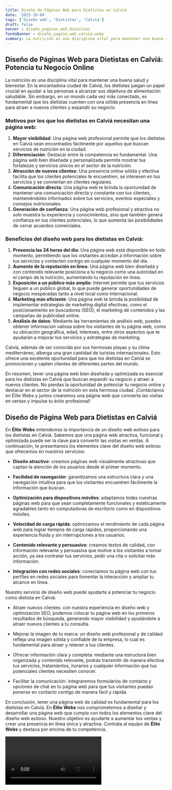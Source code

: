 ```yaml
---
title: Diseño de Páginas Web para Dietistas en Calviá
date: '2023-10-04'
tags: ['Diseño web', 'Dietistas', 'Calviá']
draft: false
banner : diseño_paginas_web_dietistas
fondoBanner : diseño_pagina_web_calviá.webp
summary: La nutrición es una disciplina vital para mantener una buena salud y bienestar. En la encantadora ciudad de Calviá, los dietistas juegan un papel crucial en ayudar a las personas a alcanzar sus objetivos de alimentación saludable. Sin embargo, en un mundo cada vez más conectado, es fundamental que los dietistas cuenten con una sólida presencia en línea para atraer a nuevos clientes y expandir su negocio.
---
```


## Diseño de Páginas Web para Dietistas en Calviá: Potencia tu Negocio Online

La nutrición es una disciplina vital para mantener una buena salud y bienestar. En la encantadora ciudad de Calviá, los dietistas juegan un papel crucial en ayudar a las personas a alcanzar sus objetivos de alimentación saludable. Sin embargo, en un mundo cada vez más conectado, es fundamental que los dietistas cuenten con una sólida presencia en línea para atraer a nuevos clientes y expandir su negocio.

### Motivos por los que los dietistas en Calviá necesitan una página web:

1. **Mayor visibilidad**: Una página web profesional permite que los dietistas en Calviá sean encontrados fácilmente por aquellos que buscan servicios de nutrición en la ciudad.
2. **Diferenciación**: Destacar entre la competencia es fundamental. Una página web bien diseñada y personalizada permite mostrar tus fortalezas y servicios únicos en el sector de la nutrición.
3. **Atracción de nuevos clientes**: Una presencia online sólida y efectiva facilita que los clientes potenciales te encuentren, se interesen en tus servicios y se conviertan en clientes regulares.
4. **Comunicación directa**: Una página web te brinda la oportunidad de mantener una comunicación directa y constante con tus clientes, manteniéndoles informados sobre tus servicios, eventos especiales y consejos nutricionales.
5. **Generación de confianza**: Una página web profesional y atractiva no solo muestra tu experiencia y conocimientos, sino que también genera confianza en tus clientes potenciales, lo que aumenta las posibilidades de cerrar acuerdos comerciales.

### Beneficios del diseño web para los dietistas en Calviá:

1. **Presencia las 24 horas del día**: Una página web está disponible en todo momento, permitiendo que los visitantes accedan a información sobre tus servicios y contacten contigo en cualquier momento del día.
2. **Aumento de la reputación en línea**: Una página web bien diseñada y con contenido relevante posiciona a tu negocio como una autoridad en el campo de la nutrición, aumentando tu reputación en línea.
3. **Exposición a un público más amplio**: Internet permite que tus servicios lleguen a un público global, lo que puede generar oportunidades de negocio inesperadas tanto a nivel local como internacional.
4. **Marketing más eficiente**: Una página web te brinda la posibilidad de implementar estrategias de marketing digital efectivas, como el posicionamiento en buscadores (SEO), el marketing de contenidos y las campañas de publicidad online.
5. **Análisis de datos**: Mediante las herramientas de análisis web, puedes obtener información valiosa sobre los visitantes de tu página web, como su ubicación geográfica, edad, intereses, entre otros aspectos que te ayudarán a mejorar tus servicios y estrategias de marketing.

Calviá, además de ser conocida por sus hermosas playas y su clima mediterráneo, alberga una gran cantidad de turistas internacionales. Esto ofrece una excelente oportunidad para que los dietistas en Calviá se promocionen y capten clientes de diferentes partes del mundo.

En resumen, tener una página web bien diseñada y optimizada es esencial para los dietistas en Calviá que buscan expandir su negocio y atraer a nuevos clientes. No pierdas la oportunidad de potenciar tu negocio online y destacar en el sector de la nutrición en esta hermosa ciudad. ¡Contáctanos en Élite Webs y juntos crearemos una página web que convierta las visitas en ventas y impulse tu éxito profesional!

<GifSeo />

<Cta />

## Diseño de Página Web para Dietistas en Calviá

En **Élite Webs** entendemos la importancia de un diseño web exitoso para los dietistas en Calviá. Sabemos que una página web atractiva, funcional y optimizada puede ser la clave para convertir las visitas en ventas. A continuación, te presentamos los elementos clave del diseño web exitoso que ofrecemos en nuestros servicios:

- **Diseño atractivo**: creamos páginas web visualmente atractivas que captan la atención de los usuarios desde el primer momento.

- **Facilidad de navegación**: garantizamos una estructura clara y una navegación intuitiva para que los visitantes encuentren fácilmente la información que buscan.

- **Optimización para dispositivos móviles**: adaptamos todas nuestras páginas web para que sean completamente funcionales y estéticamente agradables tanto en computadoras de escritorio como en dispositivos móviles.

- **Velocidad de carga rápida**: optimizamos el rendimiento de cada página web para lograr tiempos de carga rápidos, proporcionando una experiencia fluida y sin interrupciones a los usuarios.

- **Contenido relevante y persuasivo**: creamos textos de calidad, con información relevante y persuasiva que motive a los visitantes a tomar acción, ya sea contratar tus servicios, pedir una cita o solicitar más información.

- **Integración con redes sociales**: conectamos tu página web con tus perfiles en redes sociales para fomentar la interacción y ampliar tu alcance en línea.

Nuestro servicio de diseño web puede ayudarte a potenciar tu negocio como dietista en Calviá:

- Atraer nuevos clientes: con nuestra experiencia en diseño web y optimización SEO, podemos colocar tu página web en los primeros resultados de búsqueda, generando mayor visibilidad y ayudándote a atraer nuevos clientes a tu consulta.

- Mejorar la imagen de tu marca: un diseño web profesional y de calidad refleja una imagen sólida y confiable de tu empresa, lo cual es fundamental para atraer y retener a tus clientes.

- Ofrecer información clara y completa: mediante una estructura bien organizada y contenido relevante, podrás transmitir de manera efectiva tus servicios, tratamientos, horarios y cualquier información que tus potenciales clientes necesiten conocer.

- Facilitar la comunicación: integraremos formularios de contacto y opciones de chat en tu página web para que tus visitantes puedan ponerse en contacto contigo de manera fácil y rápida.

En conclusión, tener una página web de calidad es fundamental para los dietistas en Calviá. En **Élite Webs** nos comprometemos a diseñar y desarrollar una página web que cumpla con todos los elementos clave del diseño web exitoso. Nuestro objetivo es ayudarte a aumentar tus ventas y crear una presencia en línea única y atractiva. Contrata al equipo de **Élite Webs** y destaca por encima de tu competencia.

<Video />

<CtaBot job='Dietistas' city='Calviá'/>

<Gmaps query='Calviá+españa+maps' />